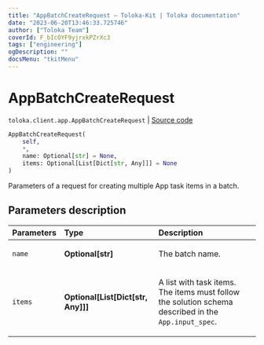 ```yaml
---
title: "AppBatchCreateRequest — Toloka-Kit | Toloka documentation"
date: "2023-06-20T13:46:33.725746"
author: ["Toloka Team"]
coverId: F_bIcOYF9yjrxkPZrXc3
tags: ["engineering"]
ogDescription: ""
docsMenu: "tkitMenu"
---
```


# AppBatchCreateRequest

`toloka.client.app.AppBatchCreateRequest` | [Source code](https://github.com/Toloka/toloka-kit/blob/v1.2.0/src/client/app/__init__.py#L265)

```python
AppBatchCreateRequest(
    self,
    *,
    name: Optional[str] = None,
    items: Optional[List[Dict[str, Any]]] = None
)
```

Parameters of a request for creating multiple App task items in a batch.

## Parameters description

| Parameters | Type | Description |
| :----------| :----| :-----------|
`name`|**Optional\[str\]**|<p>The batch name.</p>
`items`|**Optional\[List\[Dict\[str, Any\]\]\]**|<p>A list with task items. The items must follow the solution schema described in the `App.input_spec`.</p>
